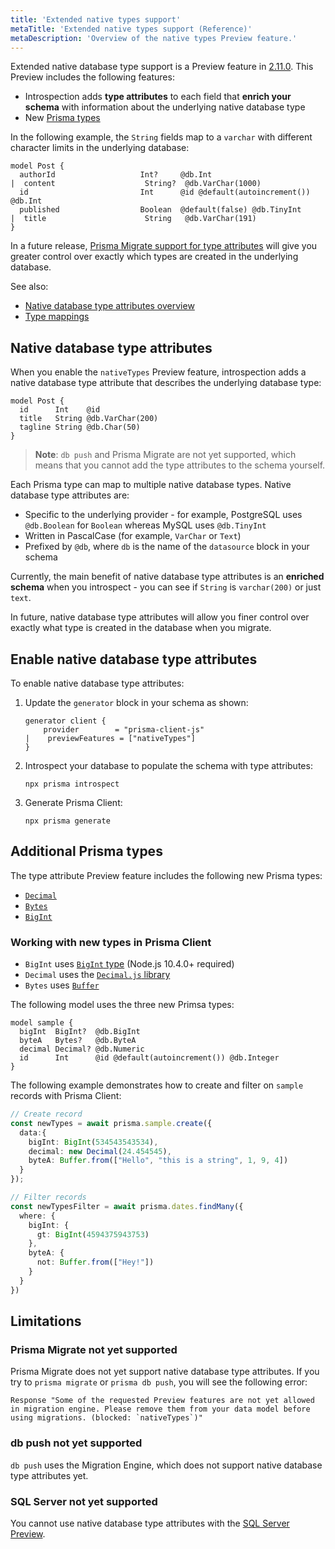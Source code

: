 ```yaml
---
title: 'Extended native types support'
metaTitle: 'Extended native types support (Reference)'
metaDescription: 'Overview of the native types Preview feature.'
---
```


<TopBlock>

Extended native database type support is a Preview feature in [2.11.0](https://github.com/prisma/prisma/releases/2.11.0). This Preview includes the following features:

* Introspection adds **type attributes** to each field that **enrich your schema** with information about the underlying native database type
* New [Prisma types](#additional-prisma-types)

In the following example, the `String` fields map to a `varchar` with different character limits in the underlying database:

```prisma
model Post {
  authorId                   Int?     @db.Int
|  content                    String?  @db.VarChar(1000)
  id                         Int      @id @default(autoincrement()) @db.Int
  published                  Boolean  @default(false) @db.TinyInt
|  title                      String   @db.VarChar(191)
}
```

In a future release, [Prisma Migrate support for type attributes](#prisma-migrate-not-yet-supported) will give you greater control over exactly which types are created in the underlying database.

See also:

* [Native database type attributes overview](#native-database-type-attributes)
* [Type mappings](native-types-mappings)

</TopBlock>

## Native database type attributes

When you enable the `nativeTypes` Preview feature, introspection adds a native database type attribute that describes the underlying database type:

  ```prisma
  model Post {
    id      Int    @id
    title   String @db.VarChar(200)
    tagline String @db.Char(50)
  }
  ```

> **Note**: `db push` and Prisma Migrate are not yet supported, which means that you cannot add the type attributes to the schema yourself.

Each Prisma type can map to multiple native database types. Native database type attributes are:

* Specific to the underlying provider - for example, PostgreSQL uses `@db.Boolean` for `Boolean` whereas MySQL uses `@db.TinyInt`
* Written in PascalCase (for example, `VarChar` or `Text`)
* Prefixed by `@db`, where `db` is the name of the `datasource` block in your schema

Currently, the main benefit of native database type attributes is an **enriched schema** when you introspect - you can see if  `String` is `varchar(200)` or just `text`.

In future, native database type attributes will allow you finer control over exactly what type is created in the database when you migrate.

## Enable native database type attributes

To enable native database type attributes:

1. Update the `generator` block in your schema as shown:

    ```prisma file=prisma/schema.prisma
    generator client {
        provider        = "prisma-client-js"
    |    previewFeatures = ["nativeTypes"]
    }
    ```

1. Introspect your database to populate the schema with type attributes:

   ```terminal
   npx prisma introspect
   ```

1. Generate Prisma Client:

    ```terminal
    npx prisma generate
    ```

## Additional Prisma types

The type attribute Preview feature includes the following new Prisma types:

* [`Decimal`](native-types-mappings#decimal)
* [`Bytes`](native-types-mappings#bytes) 
* [`BigInt`](native-types-mappings#bigint)

### Working with new types in Prisma Client

* `BigInt` uses [`BigInt` type](https://developer.mozilla.org/en-US/docs/Web/JavaScript/Reference/Global_Objects/BigInt) (Node.js 10.4.0+ required)
* `Decimal` uses the [`Decimal.js` library](https://mikemcl.github.io/decimal.js/)
* `Bytes` uses [`Buffer`](https://nodejs.org/api/buffer.html)

The following model uses the three new Primsa types:

```prisma
model sample {
  bigInt  BigInt?  @db.BigInt
  byteA   Bytes?   @db.ByteA
  decimal Decimal? @db.Numeric
  id      Int      @id @default(autoincrement()) @db.Integer
}
```

The following example demonstrates how to create and filter on `sample` records with Prisma Client:

```ts
// Create record
const newTypes = await prisma.sample.create({
  data:{
    bigInt: BigInt(534543543534),
    decimal: new Decimal(24.454545),
    byteA: Buffer.from(["Hello", "this is a string", 1, 9, 4])
  }
});

// Filter records
const newTypesFilter = await prisma.dates.findMany({
  where: {
    bigInt: {
      gt: BigInt(4594375943753)
    },
    byteA: {
      not: Buffer.from(["Hey!"])
    }
  }
})
```

## Limitations

### Prisma Migrate not yet supported

Prisma Migrate does not yet support native database type attributes. If you try to `prisma migrate` or `prisma db push`, you will see the following error:

```terminal
Response "Some of the requested Preview features are not yet allowed in migration engine. Please remove them from your data model before using migrations. (blocked: `nativeTypes`)"
```

### <inlinecode>db push</inlinecode> not yet supported

`db push` uses the Migration Engine, which does not support native database type attributes yet.

### SQL Server not yet supported

You cannot use native database type attributes with the [SQL Server Preview](../sql-server).
